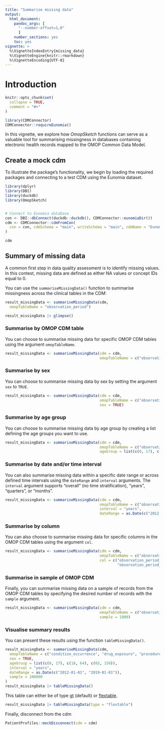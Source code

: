 ```yaml
---
title: "Summarise missing data"
output: 
  html_document:
    pandoc_args: [
      "--number-offset=1,0"
      ]
    number_sections: yes
    toc: yes
vignette: >
  %\VignetteIndexEntry{missing_data}
  %\VignetteEngine{knitr::rmarkdown}
  %\VignetteEncoding{UTF-8}
---
```


# Introduction

```r
knitr::opts_chunk$set(
  collapse = TRUE,
  comment = "#>"
)

library(CDMConnector)
CDMConnector::requireEunomia()
```

In this vignette, we explore how *OmopSketch* functions can serve as a valuable tool for summarising missingness in databases containing electronic health records mapped to the OMOP Common Data Model.

## Create a mock cdm

To illustrate the package’s functionality, we begin by loading the required packages and connecting to a test CDM using the Eunomia dataset.

```r
library(dplyr)
library(DBI)
library(duckdb)
library(OmopSketch)


# Connect to Eunomia database
con <- DBI::dbConnect(duckdb::duckdb(), CDMConnector::eunomiaDir())
cdm <- CDMConnector::cdmFromCon(
  con = con, cdmSchema = "main", writeSchema = "main", cdmName = "Eunomia"
)

cdm
```

## Summary of missing data

A common first step in data quality assessment is to identify missing values. In this contest, missing data are defined as either NA values or concept IDs equal to 0.

You can use the `summariseMissingData()` function to summarise missingness across the clinical tables in the CDM:

```r
result_missingData <- summariseMissingData(cdm,
  omopTableName = "observation_period")

result_missingData |> glimpse()
```

### Summarise by OMOP CDM table

You can choose to summarise missing data for specific OMOP CDM tables using the argument `omopTableName`.

```r
result_missingData <- summariseMissingData(cdm = cdm, 
                                           omopTableName = c("observation_period", "visit_occurrence", "condition_occurrence", "drug_exposure", "procedure_occurrence","device_exposure", "measurement", "observation", "death"))

```

### Summarise by sex

You can choose to summarise missing data by sex by setting the argument `sex` to `TRUE`.

```r
result_missingData <- summariseMissingData(cdm = cdm, 
                                           omopTableName = c("observation_period", "visit_occurrence", "condition_occurrence", "drug_exposure", "procedure_occurrence","device_exposure", "measurement", "observation", "death"),
                                           sex = TRUE)

```

### Summarise by age group

You can choose to summarise missing data by age group by creating a list defining the age groups you want to use.

```r
result_missingData <- summariseMissingData(cdm = cdm, 
                                           omopTableName = c("observation_period", "visit_occurrence", "condition_occurrence", "drug_exposure", "procedure_occurrence","device_exposure", "measurement", "observation", "death"), 
                                           ageGroup = list(c(0, 17), c(18, 64), c(65, 150)))

```

### Summarise by date and/or time interval

You can also summarise missing data within a specific date range or across defined time intervals using the `dateRange` and `interval` arguments. The `interval` argument supports "overall" (no time stratification), "years", "quarters", or "months".

```r
result_missingData <- summariseMissingData(cdm = cdm, 
                                           omopTableName = c("observation_period", "visit_occurrence", "condition_occurrence", "drug_exposure", "procedure_occurrence","device_exposure", "measurement", "observation", "death"), 
                                           interval = "years",
                                           dateRange = as.Date(c("2012-01-01", "2019-01-01")))


```

### Summarise by column

You can also choose to summarise missing data for specific columns in the OMOP CDM tables using the argument `col`.

```r
result_missingData <- summariseMissingData(cdm = cdm, 
                                           omopTableName = c("observation_period", "visit_occurrence", "condition_occurrence", "drug_exposure", "procedure_occurrence","device_exposure", "measurement", "observation", "death"),
                                           col = c("observation_period_start_date",
                                                   "observation_period_end_date"))

```

### Summarise in sample of OMOP CDM

Finally, you can summarise missing data on a sample of records from the OMOP CDM tables by specifying the desired number of records with the `sample` argument.

```r
result_missingData <- summariseMissingData(cdm = cdm, 
                                           omopTableName = c("observation_period", "visit_occurrence", "condition_occurrence", "drug_exposure", "procedure_occurrence","device_exposure", "measurement", "observation", "death"),
                                           sample = 1000)

```

### Visualise summary results

You can present these results using the function `tableMissingData()`.

```r
result_missingData <- summariseMissingData(cdm,
  omopTableName = c("condition_occurrence", "drug_exposure", "procedure_occurrence"),
  sex = TRUE,
  ageGroup = list(c(0, 17), c(18, 64), c(65, 150)),
  interval = "years",
  dateRange = as.Date(c("2012-01-01", "2019-01-01")),
  sample = 100000
)
result_missingData |> tableMissingData()
```

This table can either be of type [gt](https://gt.rstudio.com/) (default) or [flextable](https://davidgohel.github.io/flextable/).

```r
result_missingData |> tableMissingData(type = "flextable")
```

Finally, disconnect from the cdm

```r
PatientProfiles::mockDisconnect(cdm = cdm)
```
